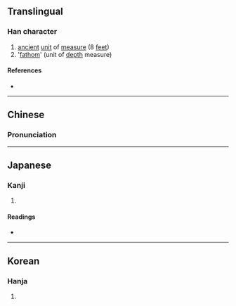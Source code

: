 {{character info/new}}
{{also|仞}}
==Translingual==

===Han character===
{{Han char|rn=9|rad=人|as=03|sn=5|four=|canj=OSK,XXOSK|ids=⿰亻刄}}

# [[ancient]] [[unit]] of [[measure]] (8 [[feet]])
# '[[fathom]]' (unit of [[depth]] measure)

====References====
* {{Han ref|kx=0094.051|hdz=10115.071|uh=4EED|ud=20205}}

----

==Chinese==
{{zh-forms}}

===Pronunciation===
{{zh-pron
|m=rèn
|c=jan6
|mc=
|oc=
|ma=
|cat=n
}}

----

==Japanese==

===Kanji===
{{ja-kanji|grade=|rs=人03}}

# {{defn|lang=ja|sort=人03}}

====Readings====
* {{ja-readings|on=[[じん]] (jin)|kun=[[はかる]] (hakaru)}}

----

==Korean==

===Hanja===
{{ko-hanja|hangeul=인|rv=in|mr=in}}

# {{defn|lang=ko|sort=人03}}